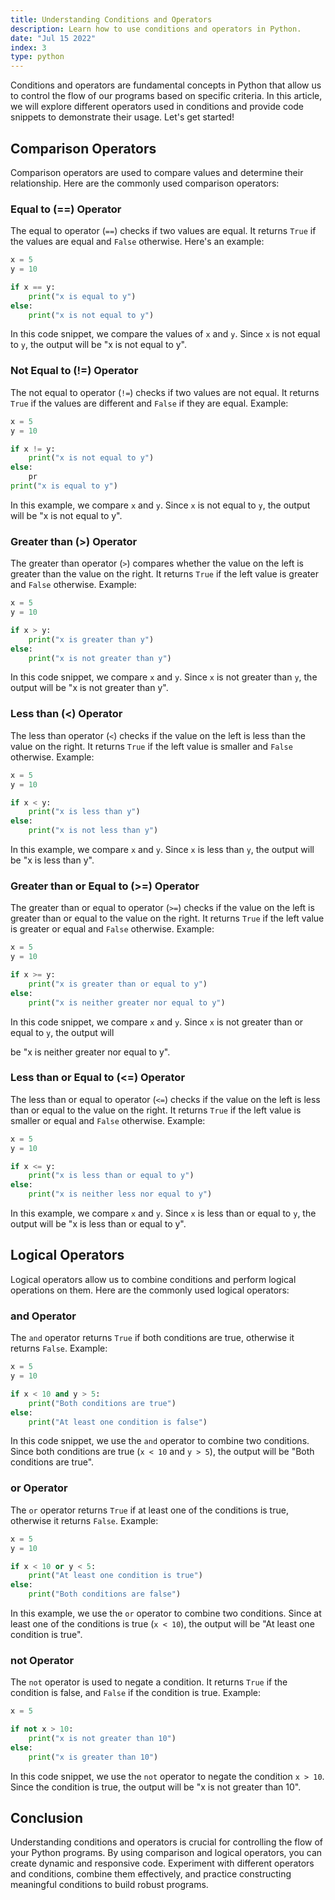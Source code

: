 ```yaml
---
title: Understanding Conditions and Operators
description: Learn how to use conditions and operators in Python.
date: "Jul 15 2022"
index: 3
type: python
---
```


Conditions and operators are fundamental concepts in Python that allow us to control the flow of our programs based on specific criteria. In this article, we will explore different operators used in conditions and provide code snippets to demonstrate their usage. Let's get started!

## Comparison Operators

Comparison operators are used to compare values and determine their relationship. Here are the commonly used comparison operators:

### Equal to (==) Operator

The equal to operator (`==`) checks if two values are equal. It returns `True` if the values are equal and `False` otherwise. Here's an example:

```python
x = 5
y = 10

if x == y:
    print("x is equal to y")
else:
    print("x is not equal to y")
```

In this code snippet, we compare the values of `x` and `y`. Since `x` is not equal to `y`, the output will be "x is not equal to y".

### Not Equal to (!=) Operator

The not equal to operator (`!=`) checks if two values are not equal. It returns `True` if the values are different and `False` if they are equal. Example:

```python
x = 5
y = 10

if x != y:
    print("x is not equal to y")
else:
    pr
print("x is equal to y")
```

In this example, we compare `x` and `y`. Since `x` is not equal to `y`, the output will be "x is not equal to y".

### Greater than (>) Operator

The greater than operator (`>`) compares whether the value on the left is greater than the value on the right. It returns `True` if the left value is greater and `False` otherwise. Example:

```python
x = 5
y = 10

if x > y:
    print("x is greater than y")
else:
    print("x is not greater than y")
```

In this code snippet, we compare `x` and `y`. Since `x` is not greater than `y`, the output will be "x is not greater than y".

### Less than (\<) Operator

The less than operator (`<`) checks if the value on the left is less than the value on the right. It returns `True` if the left value is smaller and `False` otherwise. Example:

```python
x = 5
y = 10

if x < y:
    print("x is less than y")
else:
    print("x is not less than y")
```

In this example, we compare `x` and `y`. Since `x` is less than `y`, the output will be "x is less than y".

### Greater than or Equal to (>=) Operator

The greater than or equal to operator (`>=`) checks if the value on the left is greater than or equal to the value on the right. It returns `True` if the left value is greater or equal and `False` otherwise. Example:

```python
x = 5
y = 10

if x >= y:
    print("x is greater than or equal to y")
else:
    print("x is neither greater nor equal to y")
```

In this code snippet, we compare `x` and `y`. Since `x` is not greater than or equal to `y`, the output will

be "x is neither greater nor equal to y".

### Less than or Equal to (\<\=) Operator

The less than or equal to operator (`<=`) checks if the value on the left is less than or equal to the value on the right. It returns `True` if the left value is smaller or equal and `False` otherwise. Example:

```python
x = 5
y = 10

if x <= y:
    print("x is less than or equal to y")
else:
    print("x is neither less nor equal to y")
```

In this example, we compare `x` and `y`. Since `x` is less than or equal to `y`, the output will be "x is less than or equal to y".

## Logical Operators

Logical operators allow us to combine conditions and perform logical operations on them. Here are the commonly used logical operators:

### and Operator

The `and` operator returns `True` if both conditions are true, otherwise it returns `False`. Example:

```python
x = 5
y = 10

if x < 10 and y > 5:
    print("Both conditions are true")
else:
    print("At least one condition is false")
```

In this code snippet, we use the `and` operator to combine two conditions. Since both conditions are true (`x < 10` and `y > 5`), the output will be "Both conditions are true".

### or Operator

The `or` operator returns `True` if at least one of the conditions is true, otherwise it returns `False`. Example:

```python
x = 5
y = 10

if x < 10 or y < 5:
    print("At least one condition is true")
else:
    print("Both conditions are false")
```

In this example, we use the `or` operator to combine two conditions. Since at least one of the conditions is true (`x < 10`), the output will be "At least one condition is true".

### not Operator

The `not` operator is used to negate a condition. It returns `True` if the condition is false, and `False` if the condition is true. Example:

```python
x = 5

if not x > 10:
    print("x is not greater than 10")
else:
    print("x is greater than 10")
```

In this code snippet, we use the `not` operator to negate the condition `x > 10`. Since the condition is true, the output will be "x is not greater than 10".

## Conclusion

Understanding conditions and operators is crucial for controlling the flow of your Python programs. By using comparison and logical operators, you can create dynamic and responsive code. Experiment with different operators and conditions, combine them effectively, and practice constructing meaningful conditions to build robust programs.
